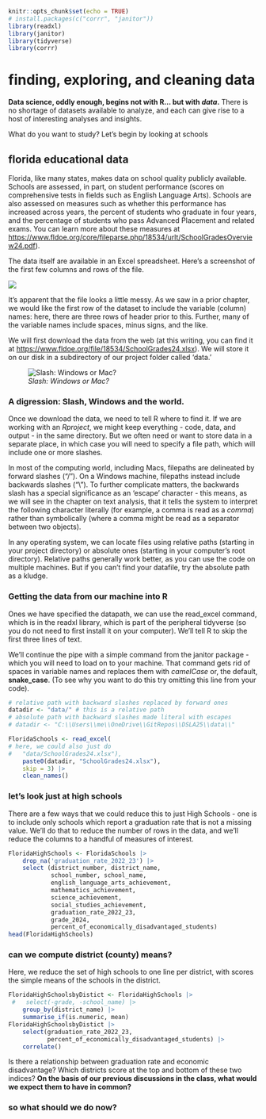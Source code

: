 
```r
knitr::opts_chunk$set(echo = TRUE)
# install.packages(c("corrr", "janitor"))
library(readxl)
library(janitor)
library(tidyverse)
library(corrr)
```

# finding, exploring, and cleaning data

**Data science, oddly enough, begins not with R... but with *data*.**
There is no shortage of datasets available to analyze, and each can give
rise to a host of interesting analyses and insights.

What do you want to study? Let's begin by looking at schools

## florida educational data

Florida, like many states, makes data on school quality publicly
available. Schools are assessed, in part, on student performance (scores
on comprehensive tests in fields such as English Language Arts). Schools
are also assessed on measures such as whether this performance has
increased across years, the percent of students who graduate in four
years, and the percentage of students who pass Advanced Placement and
related exams. You can learn more about these measures at
<https://www.fldoe.org/core/fileparse.php/18534/urlt/SchoolGradesOverview24.pdf>).

The data itself are available in an Excel spreadsheet. Here's a
screenshot of the first few columns and rows of the file.

![](images/FloridaSchools.png)

It's apparent that the file looks a little messy. As we saw in a prior
chapter, we would like the first row of the dataset to include the
variable (column) names: here, there are three rows of header prior to
this. Further, many of the variable names include spaces, minus signs,
and the like.

We will first download the data from the web (at this writing, you can
find it at <https://www.fldoe.org/file/18534/SchoolGrades24.xlsx>). We
will store it on our disk in a subdirectory of our project folder called
'data.'

![*Slash: Windows or Mac?*](images/slash.png)

### A digression: Slash, Windows and the world.

Once we download the data, we need to tell R where to find it. If we are
working with an *Rproject*, we might keep everything - code, data, and
output - in the same directory. But we often need or want to store data
in a separate place, in which case you will need to specify a file path,
which will include one or more slashes.

In most of the computing world, including Macs, filepaths are delineated
by forward slashes ("/"). On a Windows machine, filepaths instead
include backwards slashes ("\\"). To further complicate matters, the
backwards slash has a special significance as an 'escape' character -
this means, as we will see in the chapter on text analysis, that it
tells the system to interpret the following character literally (for
example, a comma is read as a *comma*) rather than symbolically (where a
comma might be read as a separator between two objects).

In any operating system, we can locate files using relative paths
(starting in your project directory) or absolute ones (starting in your
computer's root directory). Relative paths generally work better, as you
can use the code on multiple machines. But if you can't find your
datafile, try the absolute path as a kludge.

### Getting the data from our machine into R

Ones we have specified the datapath, we can use the read_excel command,
which is in the readxl library, which is part of the peripheral
tidyverse (so you do not need to first install it on your computer).
We'll tell R to skip the first three lines of text.

We'll continue the pipe with a simple command from the janitor package -
which you will need to load on to your machine. That command gets rid of
spaces in variable names and replaces them with *camelCase* or, the
default, **snake_case**. (To see why you want to do this try omitting
this line from your code).

```r
# relative path with backward slashes replaced by forward ones
datadir <- "data/" # this is a relative path
# absolute path with backward slashes made literal with escapes
# datadir <- "C:\\Users\\me\\OneDrive\\GitRepos\\DSLA25\\data\\"

FloridaSchools <- read_excel(
# here, we could also just do 
#   "data/SchoolGrades24.xlsx"), 
    paste0(datadir, "SchoolGrades24.xlsx"),
    skip = 3) |>
    clean_names() 
```

### let's look just at high schools

There are a few ways that we could reduce this to just High Schools -
one is to include only schools which report a graduation rate that is
not a missing value. We'll do that to reduce the number of rows in the
data, and we'll reduce the columns to a handful of measures of interest.

```r
FloridaHighSchools <- FloridaSchools |> 
    drop_na('graduation_rate_2022_23') |> 
    select (district_number, district_name, 
            school_number, school_name,
            english_language_arts_achievement,
            mathematics_achievement,
            science_achievement,
            social_studies_achievement,
            graduation_rate_2022_23,
            grade_2024,
            percent_of_economically_disadvantaged_students)
head(FloridaHighSchools)

```

### can we compute district (county) means? 

Here, we reduce the set of high schools to one line per district, with
scores the simple means of the schools in the district.

```r
FloridaHighSchoolsbyDistict <- FloridaHighSchools |> 
 #   select(-grade, -school_name) |> 
    group_by(district_name) |> 
    summarise_if(is.numeric, mean)
FloridaHighSchoolsbyDistict |> 
    select(graduation_rate_2022_23,
           percent_of_economically_disadvantaged_students) |> 
    correlate()
```

Is there a relationship between graduation rate and economic
disadvantage? Which districts score at the top and bottom of these two
indices? **On the basis of our previous discussions in the class, what
would we expect them to have in common?**

### so what should we do now?
